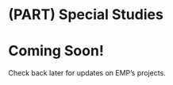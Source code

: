 # (PART) Special Studies {-}
# Coming Soon! {#spst}

Check back later for updates on EMP's projects.